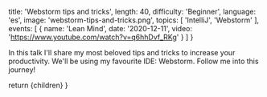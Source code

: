 
  title: 'Webstorm tips and tricks',
  length: 40,
  difficulty: 'Beginner',
  language: 'es',
  image: 'webstorm-tips-and-tricks.png',
  topics: [
    'IntelliJ',
    'Webstorm'
  ],
  events: [
    {
      name: 'Lean Mind',
      date: '2020-12-11',
      video: 'https://www.youtube.com/watch?v=q6hhDvf_RKg'
    }
  ]
}

In this talk I'll share my most beloved tips and tricks to increase your productivity. We'll be using my favourite IDE: Webstorm. Follow me into this journey!

  return <MdxLayout slug="webstorm-tips-and-tricks">{children}</MdxLayout>
}
